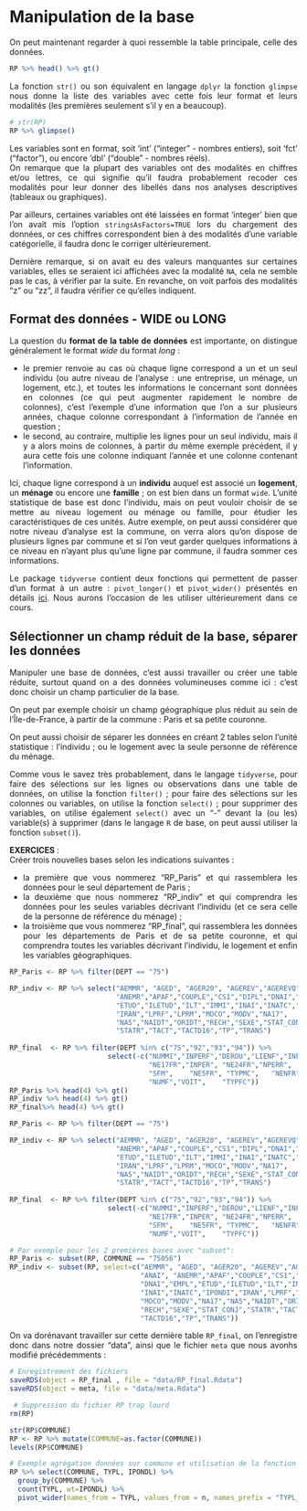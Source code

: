 
# Manipulation de la base {#c02-Manipulation-base}

<div align="justify">

On peut maintenant regarder à quoi ressemble la table principale, celle des données.

```r
RP %>% head() %>% gt()
```

La fonction `str()` ou son équivalent en langage `dplyr` la fonction `glimpse` nous donne la liste des variables avec cette fois leur format et leurs modalités (les premières seulement s'il y en a beaucoup).

```r
# str(RP)
RP %>% glimpse()
```

Les variables sont en format, soit 'int' ("integer" - nombres entiers), soit 'fct' ("factor"), ou encore 'dbl' ("double" - nombres réels).\
On remarque que la plupart des variables ont des modalités en chiffres et/ou lettres, ce qui signifie qu'il faudra probablement recoder ces modalités pour leur donner des libellés dans nos analyses descriptives (tableaux ou graphiques).

Par ailleurs, certaines variables ont été laissées en format 'integer' bien que l'on avait mis l'option `stringsAsFactors=TRUE` lors du chargement des données, or ces chiffres correspondent bien à des modalités d'une variable catégorielle, il faudra donc le corriger ultérieurement.

Dernière remarque, si on avait eu des valeurs manquantes sur certaines variables, elles se seraient ici affichées avec la modalité `NA`, cela ne semble pas le cas, à vérifier par la suite. En revanche, on voit parfois des modalités "z" ou "zz", il faudra vérifier ce qu'elles indiquent.

## Format des données - WIDE ou LONG

La question du **format de la table de données** est importante, on distingue généralement le format *wide* du format *long* :

-   le premier renvoie au cas où chaque ligne correspond a un et un seul individu (ou autre niveau de l'analyse : une entreprise, un ménage, un logement, etc.), et toutes les informations le concernant sont données en colonnes (ce qui peut augmenter rapidement le nombre de colonnes), c'est l'exemple d'une information que l'on a sur plusieurs années, chaque colonne correspondant à l'information de l'année en question ;
-   le second, au contraire, multiplie les lignes pour un seul individu, mais il y a alors moins de colonnes, à partir du même exemple précédent, il y aura cette fois une colonne indiquant l'année et une colonne contenant l'information.

Ici, chaque ligne correspond à un **individu** auquel est associé un **logement**, un **ménage** ou encore une **famille** ; on est bien dans un format `wide`. L'unité statistique de base est donc l'individu, mais on peut vouloir choisir de se mettre au niveau logement ou ménage ou famille, pour étudier les caractéristiques de ces unités. Autre exemple, on peut aussi considérer que notre niveau d'analyse est la commune, on verra alors qu'on dispose de plusieurs lignes par commune et si l'on veut garder quelques informations à ce niveau en n'ayant plus qu'une ligne par commune, il faudra sommer ces informations.

Le package `tidyverse` contient deux fonctions qui permettent de passer d'un format à un autre : `pivot_longer()` et `pivot_wider()` présentés en détails <a href="https://tidyr.tidyverse.org/articles/pivot.html" target="_blank">ici</a>. Nous aurons l'occasion de les utiliser ultérieurement dans ce cours.

## Sélectionner un champ réduit de la base, séparer les données

Manipuler une base de données, c'est aussi travailler ou créer une table réduite, surtout quand on a des données volumineuses comme ici : c'est donc choisir un champ particulier de la base.

On peut par exemple choisir un champ géographique plus réduit au sein de l'Île-de-France, à partir de la commune : Paris et sa petite couronne.

On peut aussi choisir de séparer les données en créant 2 tables selon l'unité statistique : l'individu ; ou le logement avec la seule personne de référence du ménage.

Comme vous le savez très probablement, dans le langage `tidyverse`, pour faire des sélections sur les lignes ou observations dans une table de données, on utilise la fonction `filter()` ; pour faire des sélections sur les colonnes ou variables, on utilise la fonction `select()` ; pour supprimer des variables, on utilise également `select()` avec un "-" devant la (ou les) variable(s) à supprimer (dans le langage `R` de base, on peut aussi utiliser la fonction `subset()`).

**EXERCICES** :\
Créer trois nouvelles bases selon les indications suivantes :

-   la première que vous nommerez "RP_Paris" et qui rassemblera les données pour le seul département de Paris ;
-   la deuxième que nous nommerez "RP_indiv" et qui comprendra les données pour les seules variables décrivant l'individu (et ce sera celle de la personne de référence du ménage) ;
-   la troisième que vous nommerez "RP_final", qui rassemblera les données pour les départements de Paris et de sa petite couronne, et qui comprendra toutes les variables décrivant l'individu, le logement et enfin les variables géographiques.

<!-- Les premières lignes de ces trois tables devront ressembler à cela : -->

```r
RP_Paris <- RP %>% filter(DEPT == "75")

RP_indiv <- RP %>% select("AEMMR", "AGED", "AGER20", "AGEREV","AGEREVQ","ANAI",
                          "ANEMR","APAF","COUPLE","CS1","DIPL","DNAI","EMPL",
                          "ETUD","ILETUD","ILT","IMMI","INAI","INATC","IPONDI",
                          "IRAN","LPRF","LPRM","MOCO","MODV","NA17",
                          "NA5","NAIDT","ORIDT","RECH","SEXE","STAT_CONJ",
                          "STATR","TACT","TACTD16","TP","TRANS")
  
RP_final  <- RP %>% filter(DEPT %in% c("75","92","93","94")) %>% 
                        select(-c("NUMMI","INPERF","DEROU","LIENF","INFAM",
                                  "NE17FR","INPER",	"NE24FR","NPERR",	"NE3FR",
                                  "SFM",	"NE5FR", "TYPMC",	"NENFR","TYPMR",
                                  "NUMF","VOIT",	"TYPFC"))
RP_Paris %>% head(4) %>% gt()
RP_indiv %>% head(4) %>% gt()
RP_final%>% head(4) %>% gt()
```

::: solution-exo
```r
RP_Paris <- RP %>% filter(DEPT == "75")

RP_indiv <- RP %>% select("AEMMR", "AGED", "AGER20", "AGEREV","AGEREVQ","ANAI",
                          "ANEMR","APAF","COUPLE","CS1","DIPL","DNAI","EMPL",
                          "ETUD","ILETUD","ILT","IMMI","INAI","INATC","IPONDI",
                          "IRAN","LPRF","LPRM","MOCO","MODV","NA17",
                          "NA5","NAIDT","ORIDT","RECH","SEXE","STAT_CONJ",
                          "STATR","TACT","TACTD16","TP","TRANS")
  
RP_final  <- RP %>% filter(DEPT %in% c("75","92","93","94")) %>% 
                        select(-c("NUMMI","INPERF","DEROU","LIENF","INFAM",
                                  "NE17FR","INPER",	"NE24FR","NPERR",	"NE3FR",
                                  "SFM",	"NE5FR", "TYPMC",	"NENFR","TYPMR",
                                  "NUMF","VOIT",	"TYPFC"))
```
:::

\fi

```r
# Par exemple pour les 2 premières bases avec "subset":
RP_Paris <- subset(RP, COMMUNE == "75056")
RP_indiv <- subset(RP, select=c("AEMMR", "AGED", "AGER20", "AGEREV","AGEREVQ",
                                "ANAI", "ANEMR","APAF","COUPLE","CS1","DIPL",
                                "DNAI","EMPL","ETUD","ILETUD","ILT","IMMI",
                                "INAI","INATC","IPONDI","IRAN","LPRF","LPRM",
                                "MOCO","MODV","NA17","NA5","NAIDT","ORIDT",
                                "RECH","SEXE","STAT_CONJ","STATR","TACT",
                                "TACTD16","TP","TRANS"))
```

On va dorénavant travailler sur cette dernière table `RP_final`, on l'enregistre donc dans notre dossier "data", ainsi que le fichier `meta` que nous avonhs modifié précédemments :

```r
# Enregistrement des fichiers
saveRDS(object = RP_final , file = "data/RP_final.Rdata") 
saveRDS(object = meta, file = "data/meta.Rdata")
```

```r
 # Suppression du fichier RP trop lourd
rm(RP)
```

<!-- This line is commented, won't show in the document -->

```r
str(RP$COMMUNE)
RP <- RP %>% mutate(COMMUNE=as.factor(COMMUNE))
levels(RP$COMMUNE)
```

```r
# Exemple agrégation données sur commune et utilisation de la fonction ``pivot_wider`
RP %>% select(COMMUNE, TYPL, IPONDL) %>%
  group_by(COMMUNE) %>% 
  count(TYPL, wt=IPONDL) %>%
  pivot_wider(names_from = TYPL, values_from = n, names_prefix = "TYPL_")
```
